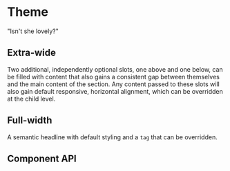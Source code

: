 
# Theme

"Isn't she lovely?"

<Preview>
	<Story id='general-theme--base' />
</Preview>

## Extra-wide

Two additional, independently optional slots, one above and one below, can be filled with content that also gains a consistent gap between themselves and the main content of the section. Any content passed to these slots will also gain default responsive, horizontal alignment, which can be overridden at the child level.

<Preview>
	<Story id='general-theme--alt' />
</Preview>

## Full-width

A semantic headline with default styling and a `tag` that can be overridden.

<Preview>
	<Story id='general-theme--image' />
</Preview>

## Component API

<Props />
